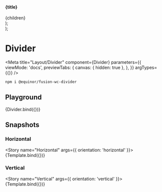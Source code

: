 

  <section>
    <h4>{title}</h4>
    <div
      style={{
        display: 'flex',
        flexDirection: orientation === 'horizontal' ? 'column' : 'row',
        height: orientation === 'vertical' ? '2rem' : 'auto',
        gap: '10px',
      }}
    >
      {children}
    </div>
  </section>
);

  <div>
    <Container orientation={props.orientation} title="Color">
      <fwc-divider color="medium" {...props} />
      <fwc-divider color="light" {...props} />
      <fwc-divider color="lighter" {...props} />
    </Container>
    <Container orientation={props.orientation} title="Spacing">
      <fwc-divider spacing="small" {...props} />
      <fwc-divider spacing="medium" {...props} />
      <fwc-divider spacing="large" {...props} />
    </Container>
    <Container orientation={props.orientation} title="Variant">
      <fwc-divider variant="full" {...props} />
      <fwc-divider variant="middle" {...props} />
      <fwc-divider variant="list" {...props} />
    </Container>
  </div>
);

# Divider

<Meta
  title="Layout/Divider"
  component={Divider}
  parameters={{
    viewMode: 'docs',
    previewTabs: {
      canvas: { hidden: true },
    },
  }}
  argTypes={{}}
/>

```sh
npm i @equinor/fusion-wc-divider
```

## Playground

<Canvas>
  <Story name="Default" args={{ label: 'divider' }} parameters={{ chromatic: { disableSnapshot: true } }}>
    {Divider.bind({})}
  </Story>
</Canvas>

<ArgsTable story="Default" />

## Snapshots

### Horizontal

<Story name="Horizontal" args={{ orientation: 'horizontal' }}>
  {Template.bind({})}
</Story>

### Vertical

<Story name="Vertical" args={{ orientation: 'vertical' }}>
  {Template.bind({})}
</Story>
